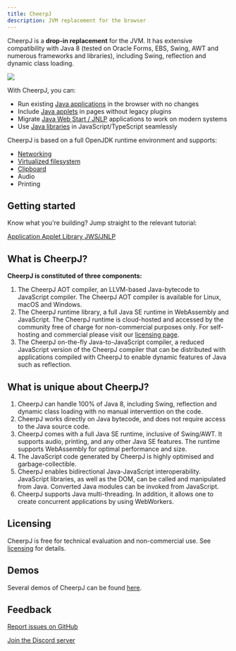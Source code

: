 ```yaml
---
title: CheerpJ
description: JVM replacement for the browser
---
```



<LatestBlogPostPill />

CheerpJ is a **drop-in replacement** for the JVM. It has extensive compatibility with Java 8 (tested on Oracle Forms, EBS, Swing, AWT and numerous frameworks and libraries), including Swing, reflection and dynamic class loading.

![](/cheerpj2/assets/cheerpj_visual_2.png)

With CheerpJ, you can:

- Run existing [Java applications] in the browser with no changes
- Include [Java applets] in pages without legacy plugins
- Migrate [Java Web Start / JNLP] applications to work on modern systems
- Use [Java libraries] in JavaScript/TypeScript seamlessly

CheerpJ is based on a full OpenJDK runtime environment and supports:

- [Networking]
- [Virtualized filesystem]
- [Clipboard]
- Audio
- Printing

## Getting started

Know what you're building? Jump straight to the relevant tutorial:

<div class="not-prose grid grid-cols-2 font-medium gap-2 text-stone-100">
	<a
		href="/cheerpj2/getting-started/Java-app"
		class="px-8 py-6 bg-stone-800 hover:bg-stone-700 text-lg"
	>
		Application
	</a>
	<a
		href="/cheerpj2/getting-started/Java-applet"
		class="px-8 py-6 bg-stone-800 hover:bg-stone-700 text-lg"
	>
		Applet
	</a>
	<a
		href="/cheerpj2/getting-started/Java-library"
		class="px-8 py-6 bg-stone-800 hover:bg-stone-700 text-lg"
	>
		Library
	</a>
	<a
		href="/cheerpj2/getting-started/JNLP"
		class="px-8 py-6 bg-stone-800 hover:bg-stone-700 text-lg"
	>
		JWS/JNLP
	</a>
</div>

## What is CheerpJ?

**CheerpJ is constituted of three components:**

1. The CheerpJ AOT compiler, an LLVM-based Java-bytecode to JavaScript compiler. The CheerpJ AOT compiler is available for Linux, macOS and Windows.
2. The CheerpJ runtime library, a full Java SE runtime in WebAssembly and JavaScript. The CheerpJ runtime is cloud-hosted and accessed by the community free of charge for non-commercial purposes only. For self-hosting and commercial please visit our [licensing page](https://cheerpj.com/licensing/).
3. The CheerpJ on-the-fly Java-to-JavaScript compiler, a reduced JavaScript version of the CheerpJ compiler that can be distributed with applications compiled with CheerpJ to enable dynamic features of Java such as reflection.

## What is unique about CheerpJ?

1. CheerpJ can handle 100% of Java 8, including Swing, reflection and dynamic class loading with no manual intervention on the code.
2. CheerpJ works directly on Java bytecode, and does not require access to the Java source code.
3. CheerpJ comes with a full Java SE runtime, inclusive of Swing/AWT. It supports audio, printing, and any other Java SE features. The runtime supports WebAssembly for optimal performance and size.
4. The JavaScript code generated by CheerpJ is highly optimised and garbage-collectible.
5. CheerpJ enables bidirectional Java-JavaScript interoperability. JavaScript libraries, as well as the DOM, can be called and manipulated from Java. Converted Java modules can be invoked from JavaScript.
6. CheerpJ supports Java multi-threading. In addition, it allows one to create concurrent applications by using WebWorkers.

## Licensing

CheerpJ is free for technical evaluation and non-commercial use. See [licensing](https://cheerpj.com/licensing/) for details.

## Demos

Several demos of CheerpJ can be found [here](https://leaningtech.com/demo/).

## Feedback

[Report issues on GitHub](https://github.com/leaningtech/cheerpj-meta/issues)

[Join the Discord server](https://discord.leaningtech.com/)

[Java applications]: /cheerpj2/getting-started/Java-app
[Java applets]: /cheerpj2/getting-started/Java-applet
[Java Web Start / JNLP]: /cheerpj2/getting-started/JNLP
[Java libraries]: /cheerpj2/getting-started/Java-library
[Networking]: /cheerpj3/guides/Networking
[Virtualized filesystem]: /cheerpj2/guides/File-System-support
[Clipboard]: /cheerpj2/reference/Runtime-API#clipboardmode
